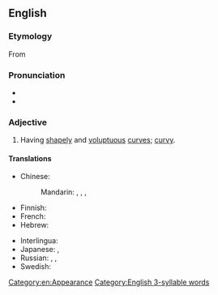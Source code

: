 ==English==

===Etymology===
From {{suffix|curve|aceous|lang=en}}

===Pronunciation===
* {{audio|en-uk-curvaceous.ogg|Audio (UK)|lang=en}}
* {{rhymes|eɪʃəs|lang=en}}

===Adjective===
{{en-adj}}

# {{lb|en|of a|woman}} Having [[shapely]] and [[voluptuous]] [[curve]]s; [[curvy]].

====Translations====
{{trans-top|having shapely and voluptuous curves}}
* Chinese:
*: Mandarin: {{t|cmn|凹凸有致|tr=āotūyǒuzhì|sc=Hani}}, {{t+|cmn|豐滿|sc=Hani}}, {{t+|cmn|丰满|tr=fēngmǎn|sc=Hani}}, {{t+|cmn|肉感|tr=ròugǎn|sc=Hani}}
* Finnish: {{t+|fi|kurvikas}}
* French: {{t+|fr|plantureux}}
* Hebrew: {{t|he|חטובה|f|tr=khat'uva|sc=Hebr}}
{{trans-mid}}
* Interlingua: {{t|ia|curvace}}
* Japanese: {{t+|ja|肉感的|alt=肉感的な|tr=にっかんてきな, nikkanteki-na}}, {{t+|ja|豊満|alt=豊満な|tr=ほうまんな, hōman-na}}
* Russian: {{t+|ru|фигу́ристый}}, {{t+|ru|пы́шный}}, {{t|ru|[[с]] [[красивый|краси́выми]] [[округлый|окру́глыми]] [[форма|фо́рмами]]}}
* Swedish: {{t+|sv|kurvig}}
{{trans-bottom}}

[[Category:en:Appearance]]
[[Category:English 3-syllable words]]
